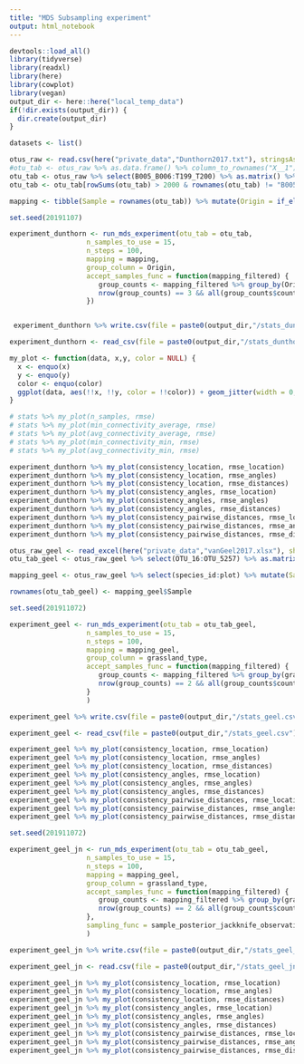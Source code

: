 ```yaml
---
title: "MDS Subsampling experiment"
output: html_notebook
---
```



```r
devtools::load_all()
library(tidyverse)
library(readxl)
library(here)
library(cowplot)
library(vegan)
output_dir <- here::here("local_temp_data")
if(!dir.exists(output_dir)) {
  dir.create(output_dir)
}
```


```r
datasets <- list()

otus_raw <- read.csv(here("private_data","Dunthorn2017.txt"), stringsAsFactors = FALSE, sep = "\t")
#otu_tab <- otus_raw %>% as.data.frame() %>% column_to_rownames("X__1") %>% as.matrix()
otu_tab <- otus_raw %>% select(B005_B006:T199_T200) %>% as.matrix() %>% t()
otu_tab <- otu_tab[rowSums(otu_tab) > 2000 & rownames(otu_tab) != "B005_B006",]

mapping <- tibble(Sample = rownames(otu_tab)) %>% mutate(Origin = if_else(grepl("^B", Sample), "Panama", if_else(grepl("^L", Sample), "Costa Rica", "Ecuador")))

```


```r
set.seed(20191107)

experiment_dunthorn <- run_mds_experiment(otu_tab = otu_tab,
                   n_samples_to_use = 15,
                   n_steps = 100,
                   mapping = mapping,
                   group_column = Origin,
                   accept_samples_func = function(mapping_filtered) {
                      group_counts <- mapping_filtered %>% group_by(Origin) %>% summarise(count = n())
                      nrow(group_counts) == 3 && all(group_counts$count > 2)
                   })


 experiment_dunthorn %>% write.csv(file = paste0(output_dir,"/stats_dunthorn.csv"))
```

```r
experiment_dunthorn <- read_csv(file = paste0(output_dir,"/stats_dunthorn.csv"))
```


```r
my_plot <- function(data, x,y, color = NULL) {
  x <- enquo(x)
  y <- enquo(y)
  color <- enquo(color)
  ggplot(data, aes(!!x, !!y, color = !!color)) + geom_jitter(width = 0, height = 0) + geom_smooth(method = "lm") + scale_color_distiller(palette = "Spectral")
}

# stats %>% my_plot(n_samples, rmse)
# stats %>% my_plot(min_connectivity_average, rmse)
# stats %>% my_plot(avg_connectivity_average, rmse)
# stats %>% my_plot(min_connectivity_min, rmse)
# stats %>% my_plot(avg_connectivity_min, rmse)


```

```r
experiment_dunthorn %>% my_plot(consistency_location, rmse_location)
experiment_dunthorn %>% my_plot(consistency_location, rmse_angles)
experiment_dunthorn %>% my_plot(consistency_location, rmse_distances)
experiment_dunthorn %>% my_plot(consistency_angles, rmse_location) 
experiment_dunthorn %>% my_plot(consistency_angles, rmse_angles) 
experiment_dunthorn %>% my_plot(consistency_angles, rmse_distances) 
experiment_dunthorn %>% my_plot(consistency_pairwise_distances, rmse_location) 
experiment_dunthorn %>% my_plot(consistency_pairwise_distances, rmse_angles) 
experiment_dunthorn %>% my_plot(consistency_pairwise_distances, rmse_distances) 
```


```r
otus_raw_geel <- read_excel(here("private_data","vanGeel2017.xlsx"), sheet = "Sample OTU matrix")
otu_tab_geel <- otus_raw_geel %>% select(OTU_16:OTU_5257) %>% as.matrix()

mapping_geel <- otus_raw_geel %>% select(species_id:plot) %>% mutate(Sample = paste0("S_",1:n()), type = if_else(species_id == "soil", "Soil", "Root"))

rownames(otu_tab_geel) <- mapping_geel$Sample

```


```r
set.seed(201911072)

experiment_geel <- run_mds_experiment(otu_tab = otu_tab_geel,
                   n_samples_to_use = 15,
                   n_steps = 100,
                   mapping = mapping_geel,
                   group_column = grassland_type,
                   accept_samples_func = function(mapping_filtered) {
                      group_counts <- mapping_filtered %>% group_by(grassland_type) %>% summarise(count = n())
                      nrow(group_counts) == 2 && all(group_counts$count > 2)
                   }
                   )

experiment_geel %>% write.csv(file = paste0(output_dir,"/stats_geel.csv"))
```

```r
experiment_geel <- read_csv(file = paste0(output_dir,"/stats_geel.csv"))

```

```r
experiment_geel %>% my_plot(consistency_location, rmse_location)
experiment_geel %>% my_plot(consistency_location, rmse_angles)
experiment_geel %>% my_plot(consistency_location, rmse_distances)
experiment_geel %>% my_plot(consistency_angles, rmse_location) 
experiment_geel %>% my_plot(consistency_angles, rmse_angles) 
experiment_geel %>% my_plot(consistency_angles, rmse_distances) 
experiment_geel %>% my_plot(consistency_pairwise_distances, rmse_location) 
experiment_geel %>% my_plot(consistency_pairwise_distances, rmse_angles) 
experiment_geel %>% my_plot(consistency_pairwise_distances, rmse_distances) 

```

```r
set.seed(201911072)

experiment_geel_jn <- run_mds_experiment(otu_tab = otu_tab_geel,
                   n_samples_to_use = 15,
                   n_steps = 100,
                   mapping = mapping_geel,
                   group_column = grassland_type,
                   accept_samples_func = function(mapping_filtered) {
                      group_counts <- mapping_filtered %>% group_by(grassland_type) %>% summarise(count = n())
                      nrow(group_counts) == 2 && all(group_counts$count > 2)
                   },
                   sampling_func = sample_posterior_jackknife_observations
                   )

experiment_geel_jn %>% write.csv(file = paste0(output_dir,"/stats_geel_jn.csv"))
```

```r
experiment_geel_jn <- read.csv(file = paste0(output_dir,"/stats_geel_jn.csv"))
```


```r
experiment_geel_jn %>% my_plot(consistency_location, rmse_location)
experiment_geel_jn %>% my_plot(consistency_location, rmse_angles)
experiment_geel_jn %>% my_plot(consistency_location, rmse_distances)
experiment_geel_jn %>% my_plot(consistency_angles, rmse_location) 
experiment_geel_jn %>% my_plot(consistency_angles, rmse_angles) 
experiment_geel_jn %>% my_plot(consistency_angles, rmse_distances) 
experiment_geel_jn %>% my_plot(consistency_pairwise_distances, rmse_location) 
experiment_geel_jn %>% my_plot(consistency_pairwise_distances, rmse_angles) 
experiment_geel_jn %>% my_plot(consistency_pairwise_distances, rmse_distances) 

```

